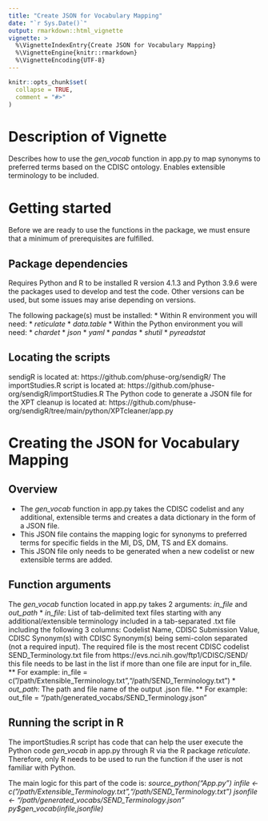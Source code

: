 ```yaml
---
title: "Create JSON for Vocabulary Mapping"
date: "`r Sys.Date()`"
output: rmarkdown::html_vignette
vignette: >
  %\VignetteIndexEntry{Create JSON for Vocabulary Mapping}
  %\VignetteEngine{knitr::rmarkdown}
  %\VignetteEncoding{UTF-8}
---
```


```r
knitr::opts_chunk$set(
  collapse = TRUE,
  comment = "#>"
)
```
# Description of Vignette

Describes how to use the _gen_vocab_ function in app.py to map synonyms to preferred terms based on the CDISC ontology. Enables extensible terminology to be included.

# Getting started

Before we are ready to use the functions in the package, we must ensure that a minimum of prerequisites are fulfilled.

## Package dependencies 

Requires Python and R to be installed 
R version 4.1.3 and Python 3.9.6 were the packages used to develop and test the code. Other versions can be used, but some issues may arise depending on versions.

The following package(s) must be installed:
* Within R environment you will need:
    * _reticulate_
    * _data.table_
* Within the Python environment you will need:
    * _chardet_
    * _json_
    * _yaml_
    * _pandas_
    * _shutil_
    * _pyreadstat_

## Locating the scripts

sendigR is located at: https://github.com/phuse-org/sendigR/
The importStudies.R script is located at: https://github.com/phuse-org/sendigR/importStudies.R
The Python code to generate a JSON file for the XPT cleanup is located at: https://github.com/phuse-org/sendigR/tree/main/python/XPTcleaner/app.py

# Creating the JSON for Vocabulary Mapping

## Overview\
* The _gen_vocab_ function in app.py takes the CDISC codelist and any additional, extensible terms and creates a data dictionary in the form of a JSON file. 
* This JSON file contains the mapping logic for synonyms to preferred terms for specific fields in the MI, DS, DM, TS and EX domains. 
* This JSON file only needs to be generated when a new codelist or new extensible terms are added.

## Function arguments

The _gen_vocab_ function located in app.py takes 2 arguments: _in_file_ and _out_path_
* _in_file_: List of tab-delimited text files starting with any additional/extensible terminology included in a tab-separated .txt file including the following 3 columns: Codelist Name, CDISC Submission Value, CDISC Synonym(s) with CDISC Synonym(s) being semi-colon separated (not a required input). The required file is the most recent CDISC codelist SEND_Terminology.txt file from https://evs.nci.nih.gov/ftp1/CDISC/SEND/ this file needs to be last in the list if more than one file are input for in_file.
  ** For example: in_file = c(”/path/Extensible_Terminology.txt”,“/path/SEND_Terminology.txt”)
* _out_path_: The path and file name of the output .json file.
  ** For example: out_file = “/path/generated_vocabs/SEND_Terminology.json”

## Running the script in R

The importStudies.R script has code that can help the user execute the Python code _gen_vocab_ in app.py through R via the R package _reticulate_. Therefore, only R needs to be used to run the function if the user is not familiar with Python. 

The main logic for this part of the code is:
_source_python("App.py")
infile <- c(”/path/Extensible_Terminology.txt”,“/path/SEND_Terminology.txt”)
jsonfile <- “/path/generated_vocabs/SEND_Terminology.json”
py$gen_vocab(infile,jsonfile)_
